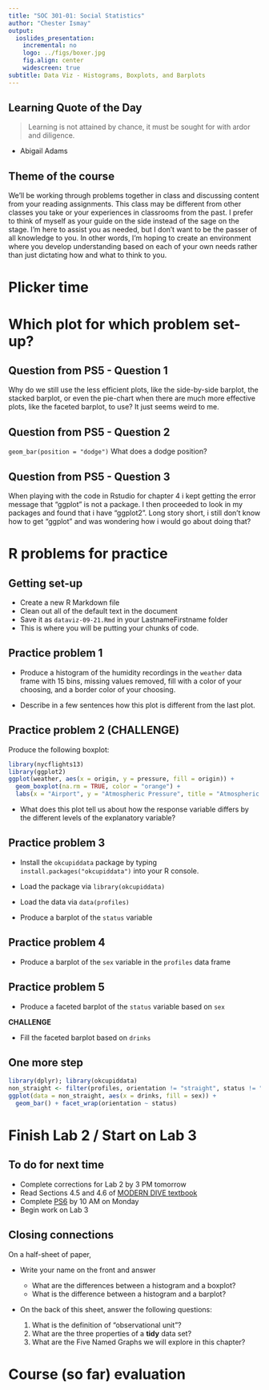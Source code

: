```yaml
---
title: "SOC 301-01: Social Statistics"
author: "Chester Ismay"
output:
  ioslides_presentation:
    incremental: no
    logo: ../figs/boxer.jpg
    fig.align: center
    widescreen: true
subtitle: Data Viz - Histograms, Boxplots, and Barplots
---
```



## Learning Quote of the Day {.flexbox .vcenter}

> Learning is not attained by chance, it must be sought for with ardor and diligence.

- Abigail Adams

## Theme of the course

We’ll be working through problems together in class and discussing content from your reading assignments. This class may be different from other classes you take or your experiences in classrooms from the past. I prefer to think of myself as your guide on the side instead of the sage on the stage. I’m here to assist you as needed, but I don’t want to be the passer of all knowledge to you. In other words, I’m hoping to create an environment where you develop understanding based on each of your own needs rather than just dictating how and what to think to you.



# Plicker time

# Which plot for which problem set-up?

## Question from PS5 - Question 1 {.flexbox .vcenter}

Why do we still use the less efficient plots, like the side-by-side barplot, the stacked barplot, or even the pie-chart when there are much more effective plots, like the faceted barplot, to use? It just seems weird to me.

## Question from PS5 - Question 2 {.flexbox .vcenter}

`geom_bar(position = "dodge")` What does a dodge position? 

## Question from PS5 - Question 3 {.flexbox .vcenter}

When playing with the code in Rstudio for chapter 4 i kept getting the error message that “ggplot” is not a package. I then proceeded to look in my packages and found that i have “ggplot2”. Long story short, i still don’t know how to get “ggplot” and was wondering how i would go about doing that?

# R problems for practice

## Getting set-up

- Create a new R Markdown file
- Clean out all of the default text in the document
- Save it as `dataviz-09-21.Rmd` in your LastnameFirstname folder
- This is where you will be putting your chunks of code.

## Practice problem 1

- Produce a histogram of the humidity recordings in the `weather` data frame with 15 bins, missing values removed, fill with a color of your choosing, and a border color of your choosing.

- Describe in a few sentences how this plot is different from the last plot.

## Practice problem 2 (CHALLENGE)

Produce the following boxplot:

```r
library(nycflights13)
library(ggplot2)
ggplot(weather, aes(x = origin, y = pressure, fill = origin)) + 
  geom_boxplot(na.rm = TRUE, color = "orange") +
  labs(x = "Airport", y = "Atmospheric Pressure", title = "Atmospheric Pressure By Airport in 2013")
```

- What does this plot tell us about how the response variable differs by the different levels of the explanatory variable?

## Practice problem 3

- Install the `okcupiddata` package by typing `install.packages("okcupiddata")` into your R console.

- Load the package via `library(okcupiddata)`

- Load the data via `data(profiles)`

- Produce a barplot of the `status` variable

## Practice problem 4

- Produce a barplot of the `sex` variable in the `profiles` data frame

## Practice problem 5

- Produce a faceted barplot of the `status` variable based on `sex`

**CHALLENGE**

- Fill the faceted barplot based on `drinks`

## One more step {.flexbox .vcenter}

```r
library(dplyr); library(okcupiddata)
non_straight <- filter(profiles, orientation != "straight", status != "unknown")
ggplot(data = non_straight, aes(x = drinks, fill = sex)) +
  geom_bar() + facet_wrap(orientation ~ status)
```


<!--
## Practice problem 5 (CHALLENGE)

Produce the following faceted boxplot:

```r
library(nycflights13)
library(ggplot2)
ggplot(weather, aes(x = origin, y = temp)) + 
  geom_boxplot(na.rm = TRUE) +
  labs(x = "Airport", y = "Temperature", title = "Temperature By Airport in 2013") +
  facet_wrap(~ month)
```

-->

# Finish Lab 2 / Start on Lab 3


## To do for next time

- Complete corrections for Lab 2 by 3 PM tomorrow
- Read Sections 4.5 and 4.6 of [MODERN DIVE textbook](https://ismayc.github.io/moderndiver-book/4-viz.html#scatter-plots)
- Complete [PS6](https://goo.gl/forms/7gc6EJCZ6TwgT2h02) by 10 AM on Monday
- Begin work on Lab 3


## Closing connections

On a half-sheet of paper, 

- Write your name on the front and answer
    - What are the differences between a histogram and a boxplot?
    - What is the difference between a histogram and a barplot?

- On the back of this sheet, answer the following questions:

    1. What is the definition of "observational unit"?
    2. What are the three properties of a **tidy** data set?
    3. What are the Five Named Graphs we will explore in this chapter?
    
# Course (so far) evaluation    
